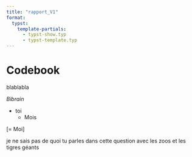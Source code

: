 ```yaml
---
title: "rapport_V1"
format: 
  typst:
    template-partials:
      - typst-show.typ
      - typst-template.typ
---
```


# Codebook

blablabla

_Bibrain_

+ toi
  - Mois

[= Moi]

je ne sais pas de quoi tu parles dans cette question avec les zoos et les tigres géants